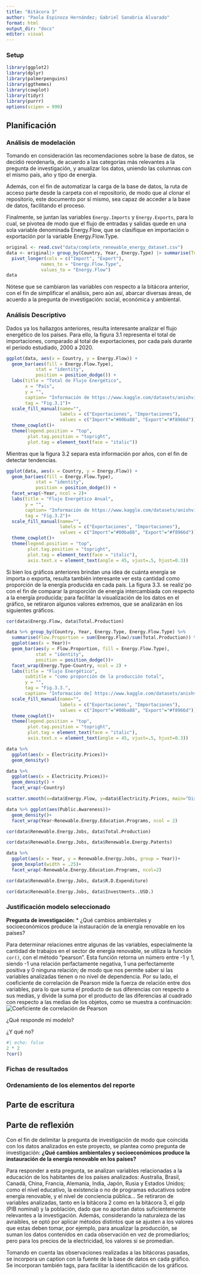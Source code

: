 ```yaml
---
title: "Bitácora 3"
author: "Paola Espinoza Hernández; Gabriel Sanabria Alvarado"
format: html
output_dir: "docs"
editor: visual
---
```


### Setup {.hidden}

```r
library(ggplot2)
library(dplyr)
library(palmerpenguins)
library(ggthemes)
library(cowplot)
library(tidyr)
library(purrr)
options(scipen = 999)
```

## Planificación

### Análisis de modelación

Tomando en consideración las recomendaciones sobre la base de datos, se decidió reordenarla, de acuerdo a las categorías más relevantes a la pregunta de investigación, y anualizar los datos, uniendo las columnas con el mismo país, año y tipo de energía.

Además, con el fin de automatizar la carga de la base de datos, la ruta de acceso parte desde la carpeta con el repositorio, de modo que al clonar el repositorio, este documento por sí mismo, sea capaz de acceder a la base de datos, facilitando el proceso.

Finalmente, se juntan las variables `Energy.Imports` y `Energy.Exports`, para lo cual, se pivotea de modo que el flujo de entradas y salidas quede en una sola variable denominada Energy.Flow, que se clasifique en importación o exportación por la variable Energy.Flow.Type.

```r
original <- read.csv("data/complete_renewable_energy_dataset.csv")
data <- original|> group_by(Country, Year, Energy.Type) |> summarise(Total.Production = sum(Production..GWh.), Electricity.Prices = mean(Electricity.Prices), R.D.Expenditure = sum(R.D.Expenditure), CO2.Emissions = sum(CO2.Emissions), Investments..USD. = sum(Investments..USD.), Public.Awareness = mean(Public.Awareness), Educational.Level = mean(Educational.Level), Export = sum(Energy.Exports), Import = sum(Energy.Imports), Renewable.Energy.Jobs = sum(Renewable.Energy.Jobs), Renewable.Energy.Patents = sum(Renewable.Energy.Patents), Corruption.Perception.Index = mean(Corruption.Perception.Index), Renewable.Energy.Education.Programs = max(Renewable.Energy.Education.Programs), Government.Policies= max(Government.Policies)) %>% 
  pivot_longer(cols = c("Import", "Export"),
             names_to = "Energy.Flow.Type",
             values_to = "Energy.Flow")
data
```

Nótese que se cambiaron las variables con respecto a la bitácora anterior, con el fin de simplificar el análisis, pero aún así, abarcar diversas áreas, de acuerdo a la pregunta de investigación: social, económica y ambiental.

### Análisis Descriptivo

Dados ya los hallazgos anteriores, resulta interesante analizar el flujo energético de los países. Para ello, la figura 3.1 representa el total de importaciones, comparado al total de exportaciones, por cada país durante el periodo estudiado, 2000 a 2020.

```r
ggplot(data, aes(x = Country, y = Energy.Flow)) +
  geom_bar(aes(fill = Energy.Flow.Type),
           stat = "identity",
           position = position_dodge()) +
  labs(title = "Total de Flujo Energético",
       x = "País",
       y = "",
       caption= "Información de https://www.kaggle.com/datasets/anishvijay/global-renewable-energy-and-indicators-dataset",
       tag = "Fig.3.1")+
  scale_fill_manual(name="", 
                    labels = c("Exportaciones", "Importaciones"), 
                    values = c("Import"="#00ba88", "Export"="#f8966d"))+
  theme_cowplot()+
  theme(legend.position = "top",
        plot.tag.position = "topright",
        plot.tag = element_text(face = "italic"))
```
Mientras que la figura 3.2 separa esta información por años, con el fin de detectar tendencias.
```r
ggplot(data, aes(x = Country, y = Energy.Flow)) +
  geom_bar(aes(fill = Energy.Flow.Type),
           stat = "identity",
           position = position_dodge()) +
  facet_wrap(~Year, ncol = 2)+
  labs(title = "Flujo Energético Anual",
       y = "",
       caption= "Información de https://www.kaggle.com/datasets/anishvijay/global-renewable-energy-and-indicators-dataset",
       tag = "Fig.3.2")+
  scale_fill_manual(name="", 
                    labels = c("Exportaciones", "Importaciones"), 
                    values = c("Import"="#00ba88", "Export"="#f8966d"))+
  theme_cowplot()+
  theme(legend.position = "top",
        plot.tag.position = "topright",
        plot.tag = element_text(face = "italic"),
        axis.text.x = element_text(angle = 45, vjust=.5, hjust=0.3))
```

Si bien los gráficos anteriores brindan una idea de cuánta energía se importa o exporta, resulta también interesante ver esta cantidad como proporción de la energía producida en cada país. La figura 3.3. se realiz´po con el fin de comparar la proporción de energía intercambiada con respecto a la energía producida; para facilitar la visualización de los datos en el gráfico, se retiraron algunos valores extremos, que se analizarán en los siguientes gráficos.

```r
cor(data$Energy.Flow, data$Total.Production)
```

```r
data %>% group_by(Country, Year, Energy.Type, Energy.Flow.Type) %>% 
  summarise(Flow.Proportion = sum(Energy.Flow)/sum(Total.Production)) %>% filter(Flow.Proportion < 10) %>% 
  ggplot(aes(x = Year))+
  geom_bar(aes(y = Flow.Proportion, fill = Energy.Flow.Type),
           stat = "identity",
           position = position_dodge())+
  facet_wrap(Energy.Type~Country, ncol = 2) +
  labs(title = "Flujo Energético",
       subtitle = "como proporción de la producción total",
       y = "",
       tag = "Fig.3.3.",
       caption= "Información de] https://www.kaggle.com/datasets/anishvijay/global-renewable-energy-and-indicators-dataset")+
  scale_fill_manual(name="", 
                    labels = c("Exportaciones", "Importaciones"), 
                    values = c("Import"="#00ba88", "Export"="#f8966d"))+
  theme_cowplot()+
  theme(legend.position = "top",
        plot.tag.position = "topright",
        plot.tag = element_text(face = "italic"),
        axis.text.x = element_text(angle = 45, vjust=.5, hjust=0.3))
```



```r
data %>% 
  ggplot(aes(x = Electricity.Prices))+
  geom_density()
```


```r
data %>% 
  ggplot(aes(x = Electricity.Prices))+
  geom_density() +
  facet_wrap(~Country)
```

```r
scatter.smooth(x=data$Energy.Flow, y=data$Electricity.Prices, main="Dist ~ Speed") 
```



```r
data %>% ggplot(aes(Public.Awareness))+
  geom_density()+
  facet_wrap(Year~Renewable.Energy.Education.Programs, ncol = 2)
```

```r
cor(data$Renewable.Energy.Jobs, data$Total.Production)
```
```r
cor(data$Renewable.Energy.Jobs, data$Renewable.Energy.Patents)
```
```r
data %>% 
  ggplot(aes(x = Year, y = Renewable.Energy.Jobs, group = Year))+
  geom_boxplot(width = .25)+
  facet_wrap(~Renewable.Energy.Education.Programs, ncol=2)
```
```r
cor(data$Renewable.Energy.Jobs, data$R.D.Expenditure)
```
```r
cor(data$Renewable.Energy.Jobs, data$Investments..USD.)
```





### Justificación modelo seleccionado

**Pregunta de investigación:** \* ¿Qué cambios ambientales y socioeconómicos produce la instauración de la energía renovable en los países?

Para determinar relaciones entre algunas de las variables, especialmente la cantidad de trabajos en el sector de energía renovable, se utiliza la función `cor()`, con el método "pearson". Esta función retorna un número entre -1 y 1, siendo -1 una relación perfactamente negativa, 1 una perfectamente positiva y 0 ninguna relación; de modo que nos permite saber si las variables analizadas tienen o no nivel de dependencia. Por su lado, el coeficiente de correlación de Pearson mide la fuerza de relación entre dos variables, para lo que suma el producto de sus diferencias con respecto a sus medias, y divide la suma por el producto de las diferencias al cuadrado con respecto a las medias de los objetos, como se muestra a continuación:
![Coeficiente de correlación de Pearson](images/Pearson_coefficient.jpg){fig-align="center"}


¿Qué responde mi modelo?

¿Y qué no?

```r
#| echo: false
2 * 2
?cor()
```

### Fichas de resultados

### Ordenamiento de los elementos del reporte

## Parte de escritura

## Parte de reflexión

Con el fin de delimitar la pregunta de investigación de modo que coincida con los datos analizados en este proyecto, se plantea como pregunta de investigación: **¿Qué cambios ambientales y socioeconómicos produce la instauración de la energía renovable en los países?**

Para responder a esta pregunta, se analizan variables relacionadas a la educación de los habitantes de los países analizados: Australia, Brasil, Canadá, China, Francia, Alemania, India, Japón, Rusia y Estados Unidos; como el nivel educativo, la existencia o no de programas educativos sobre energía renovable, y el nivel de conciencia pública... Se retiraron de variables analizadas, tanto en la bitácora 2 como en la bitácora 3, el gdp (PIB nominal) y la población, dado que no aportan datos suficientemente relevantes a la investigación. Además, considerando la naturaleza de las avraibles, se optó por aplicar métodos distintos que se ajusten a los valores que estas deben tomar, por ejemplo, para anualizar la producción, se suman los datos contenidos en cada observación en vez de promediarlos; pero para los precios de la electricidad, los valores sí se promedian.


Tomando en cuenta las observaciones realizadas a las bitácoras pasadas, se incorpora un caption con la fuente de la base de datos en cada gráfico. Se incorporan también tags, para facilitar la identificación de los gráficos. 